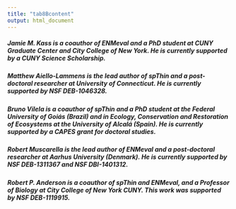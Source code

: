 ```yaml
---
title: "tab8Bcontent"
output: html_document
---
```

<h5 align="left">
Jamie M. Kass is a coauthor of ENMeval and a PhD student at CUNY Graduate Center and City College of New York. He is currently supported by a CUNY Science Scholarship.
</h5>

<h5 align="left">
Matthew Aiello-Lammens is the lead author of spThin and a post-doctoral researcher at University of Connecticut. He is currently supported by NSF DEB-1046328.
</h5>

<h5 align="left">
Bruno Vilela is a coauthor of spThin and a PhD student at the Federal University of Goiás (Brazil) and in Ecology, Conservation and Restoration of Ecosystems at the University of Alcalá (Spain). He is currently supported by a CAPES grant for doctoral studies.
</h5>

<h5 align="left">
Robert Muscarella is the lead author of ENMeval and a post-doctoral researcher at Aarhus University (Denmark). He is currently supported by NSF DEB-1311367 and NSF DBI-1401312.
</h5>

<h5 align="left">
Robert P. Anderson is a coauthor of spThin and ENMeval, and a Professor of Biology at City College of New York CUNY. This work was supported by NSF DEB-1119915.
</h5>
